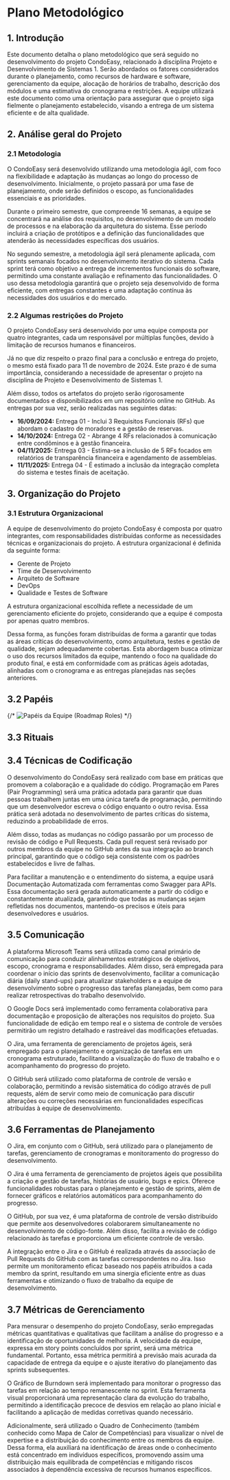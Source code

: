 
# Plano Metodológico

## 1. Introdução

Este documento detalha o plano metodológico que será seguido no desenvolvimento do projeto CondoEasy, relacionado à disciplina Projeto e Desenvolvimento de Sistemas 1. Serão abordados os fatores considerados durante o planejamento, como recursos de hardware e software, gerenciamento da equipe, alocação de horários de trabalho, descrição dos módulos e uma estimativa do cronograma e restrições. A equipe utilizará este documento como uma orientação para assegurar que o projeto siga fielmente o planejamento estabelecido, visando a entrega de um sistema eficiente e de alta qualidade.

## 2. Análise geral do Projeto

### 2.1 Metodologia

O CondoEasy será desenvolvido utilizando uma metodologia ágil, com foco na flexibilidade e adaptação às mudanças ao longo do processo de desenvolvimento. Inicialmente, o projeto passará por uma fase de planejamento, onde serão definidos o escopo, as funcionalidades essenciais e as prioridades.

Durante o primeiro semestre, que compreende 16 semanas, a equipe se concentrará na análise dos requisitos, no desenvolvimento de um modelo de processos e na elaboração da arquitetura do sistema. Esse período incluirá a criação de protótipos e a definição das funcionalidades que atenderão às necessidades específicas dos usuários.

No segundo semestre, a metodologia ágil será plenamente aplicada, com sprints semanais focados no desenvolvimento iterativo do sistema. Cada sprint terá como objetivo a entrega de incrementos funcionais do software, permitindo uma constante avaliação e refinamento das funcionalidades. O uso dessa metodologia garantirá que o projeto seja desenvolvido de forma eficiente, com entregas constantes e uma adaptação contínua às necessidades dos usuários e do mercado.

### 2.2 Algumas restrições do Projeto

O projeto CondoEasy será desenvolvido por uma equipe composta por quatro integrantes, cada um responsável por múltiplas funções, devido à limitação de recursos humanos e financeiros.

Já no que diz respeito o prazo final para a conclusão e entrega do projeto, o mesmo está fixado para 11 de novembro de 2024. Este prazo é de suma importância, considerando a necessidade de apresentar o projeto na disciplina de Projeto e Desenvolvimento de Sistemas 1.

Além disso, todos os artefatos do projeto serão rigorosamente documentados e disponibilizados em um repositório online no GitHub. As entregas por sua vez, serão realizadas nas seguintes datas:

- **16/09/2024:** Entrega 01 - Inclui 3 Requisitos Funcionais (RFs) que abordam o cadastro de moradores e a gestão de reservas.
- **14/10/2024:** Entrega 02 - Abrange 4 RFs relacionados à comunicação entre condôminos e à gestão financeira.
- **04/11/2025:** Entrega 03 - Estima-se a inclusão de 5 RFs focados em relatórios de transparência financeira e agendamento de assembleias.
- **11/11/2025:** Entrega 04 - É estimado a inclusão da integração completa do sistema e testes finais de aceitação.

## 3. Organização do Projeto

### 3.1 Estrutura Organizacional

A equipe de desenvolvimento do projeto CondoEasy é composta por quatro integrantes, com responsabilidades distribuídas conforme as necessidades técnicas e organizacionais do projeto. A estrutura organizacional é definida da seguinte forma:

- Gerente de Projeto
- Time de Desenvolvimento
- Arquiteto de Software
- DevOps
- Qualidade e Testes de Software

A estrutura organizacional escolhida reflete a necessidade de um gerenciamento eficiente do projeto, considerando que a equipe é composta por apenas quatro membros.

Dessa forma, as funções foram distribuídas de forma a garantir que todas as áreas críticas do desenvolvimento, como arquitetura, testes e gestão de qualidade, sejam adequadamente cobertas. Esta abordagem busca otimizar o uso dos recursos limitados da equipe, mantendo o foco na qualidade do produto final, e está em conformidade com as práticas ágeis adotadas, alinhadas com o cronograma e as entregas planejadas nas seções anteriores.

## 3.2 Papéis

{/* ![Papéis da Equipe (Roadmap Roles)](/roadmap-roles.png) */}
<Lightbox src="/roadmap-roles.png" alt="Papéis da Equipe (Roadmap Roles)" />

## 3.3 Rituais

<Lightbox src="/heatmap.png" alt="Mapa de Calor (Heat Map)" />


## 3.4 Técnicas de Codificação

O desenvolvimento do CondoEasy será realizado com base em práticas que promovem a colaboração e a qualidade do código. Programação em Pares (Pair Programming) será uma prática adotada para garantir que duas pessoas trabalhem juntas em uma única tarefa de programação, permitindo que um desenvolvedor escreva o código enquanto o outro revisa. Essa prática será adotada no desenvolvimento de partes críticas do sistema, reduzindo a probabilidade de erros.

Além disso, todas as mudanças no código passarão por um processo de revisão de código e Pull Requests. Cada pull request será revisado por outros membros da equipe no GitHub antes da sua integração ao branch principal, garantindo que o código seja consistente com os padrões estabelecidos e livre de falhas.

Para facilitar a manutenção e o entendimento do sistema, a equipe usará Documentação Automatizada com ferramentas como Swagger para APIs. Essa documentação será gerada automaticamente a partir do código e constantemente atualizada, garantindo que todas as mudanças sejam refletidas nos documentos, mantendo-os precisos e úteis para desenvolvedores e usuários.

## 3.5 Comunicação

A plataforma Microsoft Teams será utilizada como canal primário de comunicação para conduzir alinhamentos estratégicos de objetivos, escopo, cronograma e responsabilidades. Além disso, será empregada para coordenar o início das sprints de desenvolvimento, facilitar a comunicação diária (daily stand-ups) para atualizar stakeholders e a equipe de desenvolvimento sobre o progresso das tarefas planejadas, bem como para realizar retrospectivas do trabalho desenvolvido.

O Google Docs será implementado como ferramenta colaborativa para documentação e proposição de alterações nos requisitos do projeto. Sua funcionalidade de edição em tempo real e o sistema de controle de versões permitirão um registro detalhado e rastreável das modificações efetuadas.

O Jira, uma ferramenta de gerenciamento de projetos ágeis, será empregado para o planejamento e organização de tarefas em um cronograma estruturado, facilitando a visualização do fluxo de trabalho e o acompanhamento do progresso do projeto.

O GitHub será utilizado como plataforma de controle de versão e colaboração, permitindo a revisão sistemática do código através de pull requests, além de servir como meio de comunicação para discutir alterações ou correções necessárias em funcionalidades específicas atribuídas à equipe de desenvolvimento.

## 3.6 Ferramentas de Planejamento

O Jira, em conjunto com o GitHub, será utilizado para o planejamento de tarefas, gerenciamento de cronogramas e monitoramento do progresso do desenvolvimento.

O Jira é uma ferramenta de gerenciamento de projetos ágeis que possibilita a criação e gestão de tarefas, histórias de usuário, bugs e epics. Oferece funcionalidades robustas para o planejamento e gestão de sprints, além de fornecer gráficos e relatórios automáticos para acompanhamento do progresso.

O GitHub, por sua vez, é uma plataforma de controle de versão distribuído que permite aos desenvolvedores colaborarem simultaneamente no desenvolvimento de código-fonte. Além disso, facilita a revisão de código relacionado às tarefas e proporciona um eficiente controle de versão.

A integração entre o Jira e o GitHub é realizada através da associação de Pull Requests do GitHub com as tarefas correspondentes no Jira. Isso permite um monitoramento eficaz baseado nos papéis atribuídos a cada membro da sprint, resultando em uma sinergia eficiente entre as duas ferramentas e otimizando o fluxo de trabalho da equipe de desenvolvimento.

## 3.7 Métricas de Gerenciamento

Para mensurar o desempenho do projeto CondoEasy, serão empregadas métricas quantitativas e qualitativas que facilitam a análise do progresso e a identificação de oportunidades de melhoria. A velocidade da equipe, expressa em story points concluídos por sprint, será uma métrica fundamental. Portanto, essa métrica permitirá a previsão mais acurada da capacidade de entrega da equipe e o ajuste iterativo do planejamento das sprints subsequentes.

O Gráfico de Burndown será implementado para monitorar o progresso das tarefas em relação ao tempo remanescente no sprint. Esta ferramenta visual proporcionará uma representação clara da evolução do trabalho, permitindo a identificação precoce de desvios em relação ao plano inicial e facilitando a aplicação de medidas corretivas quando necessário.

Adicionalmente, será utilizado o Quadro de Conhecimento (também conhecido como Mapa de Calor de Competências) para visualizar o nível de expertise e a distribuição do conhecimento entre os membros da equipe. Dessa forma, ela auxiliará na identificação de áreas onde o conhecimento está concentrado em indivíduos específicos, promovendo assim uma distribuição mais equilibrada de competências e mitigando riscos associados à dependência excessiva de recursos humanos específicos.